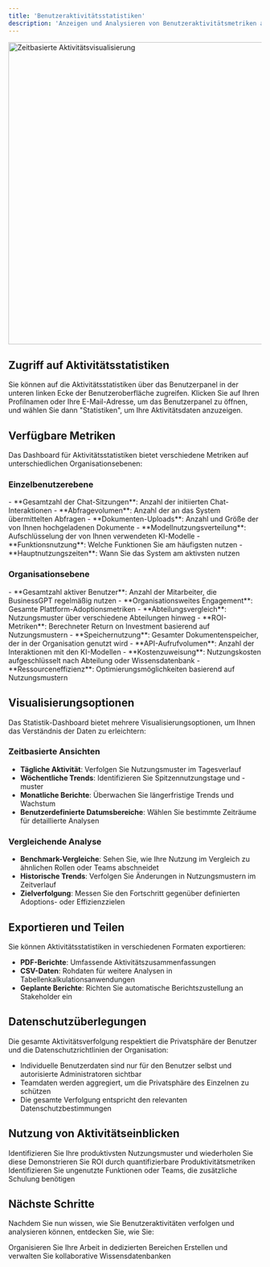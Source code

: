 ```yaml
---
title: 'Benutzeraktivitätsstatistiken'
description: 'Anzeigen und Analysieren von Benutzeraktivitätsmetriken auf verschiedenen Ebenen'
---
```



<img
  src="/images/activity.png"
  alt="Zeitbasierte Aktivitätsvisualisierung"
  width="600"
/>
## Zugriff auf Aktivitätsstatistiken

Sie können auf die Aktivitätsstatistiken über das Benutzerpanel in der unteren linken Ecke der Benutzeroberfläche zugreifen. Klicken Sie auf Ihren Profilnamen oder Ihre E-Mail-Adresse, um das Benutzerpanel zu öffnen, und wählen Sie dann "Statistiken", um Ihre Aktivitätsdaten anzuzeigen.

## Verfügbare Metriken

Das Dashboard für Aktivitätsstatistiken bietet verschiedene Metriken auf unterschiedlichen Organisationsebenen:

### Einzelbenutzerebene

<AccordionGroup>
  <Accordion title="Persönliche Nutzungsmetriken">
    - **Gesamtzahl der Chat-Sitzungen**: Anzahl der initiierten Chat-Interaktionen
    - **Abfragevolumen**: Anzahl der an das System übermittelten Abfragen
    - **Dokumenten-Uploads**: Anzahl und Größe der von Ihnen hochgeladenen Dokumente
    - **Modellnutzungsverteilung**: Aufschlüsselung der von Ihnen verwendeten KI-Modelle
  </Accordion>

  <Accordion title="Produktivitätsmetriken">
    - **Funktionsnutzung**: Welche Funktionen Sie am häufigsten nutzen
    - **Hauptnutzungszeiten**: Wann Sie das System am aktivsten nutzen
  </Accordion>
</AccordionGroup>

### Organisationsebene

<AccordionGroup>
  <Accordion title="Unternehmensübersicht">
    - **Gesamtzahl aktiver Benutzer**: Anzahl der Mitarbeiter, die BusinessGPT regelmäßig nutzen
    - **Organisationsweites Engagement**: Gesamte Plattform-Adoptionsmetriken
    - **Abteilungsvergleich**: Nutzungsmuster über verschiedene Abteilungen hinweg
    - **ROI-Metriken**: Berechneter Return on Investment basierend auf Nutzungsmustern
  </Accordion>

  <Accordion title="Ressourcennutzung">
    - **Speichernutzung**: Gesamter Dokumentenspeicher, der in der Organisation genutzt wird
    - **API-Aufrufvolumen**: Anzahl der Interaktionen mit den KI-Modellen
    - **Kostenzuweisung**: Nutzungskosten aufgeschlüsselt nach Abteilung oder Wissensdatenbank
    - **Ressourceneffizienz**: Optimierungsmöglichkeiten basierend auf Nutzungsmustern
  </Accordion>
</AccordionGroup>

## Visualisierungsoptionen

Das Statistik-Dashboard bietet mehrere Visualisierungsoptionen, um Ihnen das Verständnis der Daten zu erleichtern:

### Zeitbasierte Ansichten


- **Tägliche Aktivität**: Verfolgen Sie Nutzungsmuster im Tagesverlauf
- **Wöchentliche Trends**: Identifizieren Sie Spitzennutzungstage und -muster
- **Monatliche Berichte**: Überwachen Sie längerfristige Trends und Wachstum
- **Benutzerdefinierte Datumsbereiche**: Wählen Sie bestimmte Zeiträume für detaillierte Analysen

### Vergleichende Analyse

- **Benchmark-Vergleiche**: Sehen Sie, wie Ihre Nutzung im Vergleich zu ähnlichen Rollen oder Teams abschneidet
- **Historische Trends**: Verfolgen Sie Änderungen in Nutzungsmustern im Zeitverlauf
- **Zielverfolgung**: Messen Sie den Fortschritt gegenüber definierten Adoptions- oder Effizienzzielen

## Exportieren und Teilen

Sie können Aktivitätsstatistiken in verschiedenen Formaten exportieren:

- **PDF-Berichte**: Umfassende Aktivitätszusammenfassungen
- **CSV-Daten**: Rohdaten für weitere Analysen in Tabellenkalkulationsanwendungen
- **Geplante Berichte**: Richten Sie automatische Berichtszustellung an Stakeholder ein

## Datenschutzüberlegungen

Die gesamte Aktivitätsverfolgung respektiert die Privatsphäre der Benutzer und die Datenschutzrichtlinien der Organisation:

- Individuelle Benutzerdaten sind nur für den Benutzer selbst und autorisierte Administratoren sichtbar
- Teamdaten werden aggregiert, um die Privatsphäre des Einzelnen zu schützen
- Die gesamte Verfolgung entspricht den relevanten Datenschutzbestimmungen

## Nutzung von Aktivitätseinblicken

<CardGroup>
  <Card 
    title="Optimieren Sie Ihren Arbeitsablauf" 
    icon="chart-line" 
  >
    Identifizieren Sie Ihre produktivsten Nutzungsmuster und wiederholen Sie diese
  </Card>
  <Card 
    title="Rechtfertigen Sie Investitionen" 
    icon="coins" 
  >
    Demonstrieren Sie ROI durch quantifizierbare Produktivitätsmetriken
  </Card>
  <Card 
    title="Verbessern Sie die Adoption" 
    icon="users" 
  >
    Identifizieren Sie ungenutzte Funktionen oder Teams, die zusätzliche Schulung benötigen
  </Card>
</CardGroup>

## Nächste Schritte

Nachdem Sie nun wissen, wie Sie Benutzeraktivitäten verfolgen und analysieren können, entdecken Sie, wie Sie:

<CardGroup>
  <Card 
    title="Arbeitsbereiche" 
    icon="folder-tree" 
    href="/features/workspaces"
  >
    Organisieren Sie Ihre Arbeit in dedizierten Bereichen
  </Card>
  <Card 
    title="Wissensdatenbank" 
    icon="database" 
    href="/features/knowledge-library"
  >
    Erstellen und verwalten Sie kollaborative Wissensdatenbanken
  </Card>
</CardGroup>
